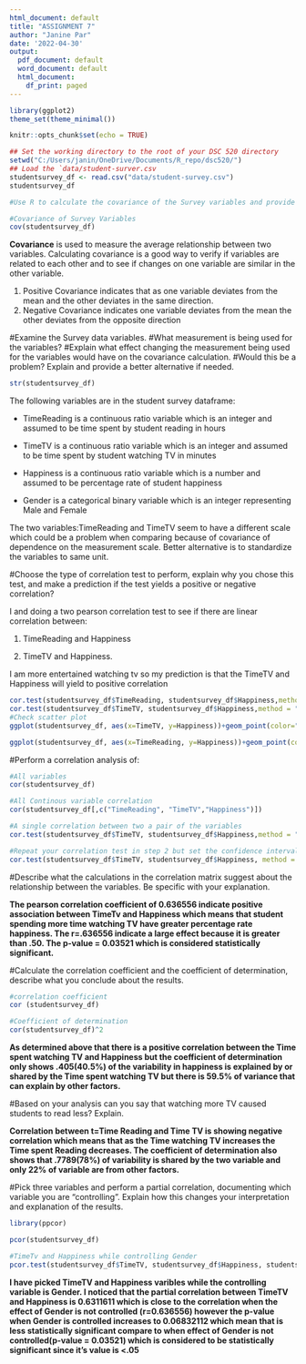 ---
html_document: default
title: "ASSIGNMENT 7"
author: "Janine Par"
date: '2022-04-30'
output:
  pdf_document: default
  word_document: default
  html_document:
    df_print: paged
---


```{r echo=FALSE}
library(ggplot2)
theme_set(theme_minimal())
```

```{r setup, include=FALSE}
knitr::opts_chunk$set(echo = TRUE)
```

```{r}
## Set the working directory to the root of your DSC 520 directory
setwd("C:/Users/janin/OneDrive/Documents/R_repo/dsc520/")
## Load the `data/student-surver.csv
studentsurvey_df <- read.csv("data/student-survey.csv")
studentsurvey_df

#Use R to calculate the covariance of the Survey variables and provide an explanation of why you would use this calculation and what the results indicate.

#Covariance of Survey Variables
cov(studentsurvey_df)
```

**Covariance** is used to measure the average relationship between two variables. Calculating covariance is a good way to verify if variables are related to each other and to see if changes on one variable are similar in the other variable.

1. Positive Covariance indicates that as one variable deviates from the mean and the other deviates in the same direction.
1. Negative Covariance indicates one variable deviates from the mean the other deviates from the opposite direction


#Examine the Survey data variables. #What measurement is being used for the variables? 
#Explain what effect changing the measurement being used for the variables would have on the covariance calculation. 
#Would this be a problem? Explain and provide a better alternative if needed.

```{r}
str(studentsurvey_df)
```
The following variables are in the student survey dataframe:

- TimeReading is a continuous ratio variable which is an integer and assumed to be time spent by student reading in hours 

- TimeTV  is a continuous ratio variable which is an integer and assumed to be time spent by student watching TV  in minutes 

- Happiness is a continuous ratio variable  which is a number and assumed to be percentage rate of student happiness
 
- Gender is a categorical binary variable which is an integer representing Male and Female

The two variables:TimeReading and TimeTV seem to have a different scale which could be a problem when comparing because of covariance of dependence on the measurement scale. Better alternative is to standardize the variables to same unit.


#Choose the type of correlation test to perform, explain why you chose this test, and make a prediction if the test yields a positive or negative correlation?

I and doing a two pearson correlation test to see if there are linear correlation between: 

1. TimeReading and Happiness

1. TimeTV and Happiness. 

I am more entertained watching tv so my prediction is that the TimeTV and Happiness will yield to positive correlation 

```{r}
cor.test(studentsurvey_df$TimeReading, studentsurvey_df$Happiness,method = "pearson")
cor.test(studentsurvey_df$TimeTV, studentsurvey_df$Happiness,method = "pearson")
#Check scatter plot
ggplot(studentsurvey_df, aes(x=TimeTV, y=Happiness))+geom_point(color="darkblue")+stat_smooth(method=lm, se=FALSE, color="red")

ggplot(studentsurvey_df, aes(x=TimeReading, y=Happiness))+geom_point(color="darkblue")+stat_smooth(method=lm, se=FALSE, color="red")


```
  

#Perform a correlation analysis of:


```{r}
#All variables
cor(studentsurvey_df)

#All Continous variable correlation
cor(studentsurvey_df[,c("TimeReading", "TimeTV","Happiness")])

#A single correlation between two a pair of the variables
cor.test(studentsurvey_df$TimeTV, studentsurvey_df$Happiness,method = "pearson")

#Repeat your correlation test in step 2 but set the confidence interval at 99%
cor.test(studentsurvey_df$TimeTV, studentsurvey_df$Happiness, method = "pearson",conf.level = 0.99)

```

#Describe what the calculations in the correlation matrix suggest about the relationship between the variables. Be specific with your explanation.

**The pearson correlation coefficient of 0.636556 indicate positive association between TimeTv and Happiness which means that student spending more time watching TV have greater percentage rate happiness. The r=.636556 indicate a large effect because it is greater than .50. The p-value = 0.03521 which is considered statistically significant. **

#Calculate the correlation coefficient and the coefficient of determination, describe what you conclude about the results.
```{r}
#correlation coefficient
cor (studentsurvey_df)

#Coefficient of determination
cor(studentsurvey_df)^2
```
**As determined above that there is a positive correlation between the Time spent watching TV and Happiness but the coefficient of determination only shows .405(40.5%) of the variability in happiness is explained by or shared by the Time spent watching TV but there is 59.5% of variance that can explain by other factors.**

#Based on your analysis can you say that watching more TV caused students to read less? Explain.

**Correlation between t=Time Reading and Time TV is showing negative correlation which means that  as the Time watching TV increases the Time spent Reading decreases. The coefficient of determination also shows that .7789(78%) of variability is shared by the two variable and only 22% of variable are from other factors.** 


#Pick three variables and perform a partial correlation, documenting which variable you are “controlling”. Explain how this changes your interpretation and explanation of the results.
```{r}

library(ppcor)

pcor(studentsurvey_df)

#TimeTv and Happiness while controlling Gender
pcor.test(studentsurvey_df$TimeTV, studentsurvey_df$Happiness, studentsurvey_df$Gender)

```
**I have picked TimeTV and Happiness varibles while the controlling variable is Gender. I noticed that the partial correlation between TimeTV and Happiness is 0.6311611 which is close to the correlation when the effect of Gender is not controlled (r=0.636556) however the p-value when Gender is controlled increases to 0.06832112 which mean that is less statistically significant compare to when effect of Gender is not controlled(p-value = 0.03521) which is considered to be statistically significant since it's value is <.05 **